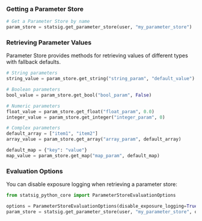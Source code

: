 ### Getting a Parameter Store

```python
# Get a Parameter Store by name
param_store = statsig.get_parameter_store(user, "my_parameter_store")
```

### Retrieving Parameter Values

Parameter Store provides methods for retrieving values of different types with fallback defaults.

```python
# String parameters
string_value = param_store.get_string("string_param", "default_value")

# Boolean parameters
bool_value = param_store.get_bool("bool_param", False)

# Numeric parameters
float_value = param_store.get_float("float_param", 0.0)
integer_value = param_store.get_integer("integer_param", 0)

# Complex parameters
default_array = ["item1", "item2"]
array_value = param_store.get_array("array_param", default_array)

default_map = {"key": "value"}
map_value = param_store.get_map("map_param", default_map)
```

### Evaluation Options

You can disable exposure logging when retrieving a parameter store:

```python
from statsig_python_core import ParameterStoreEvaluationOptions

options = ParameterStoreEvaluationOptions(disable_exposure_logging=True)
param_store = statsig.get_parameter_store(user, "my_parameter_store", options)
```
